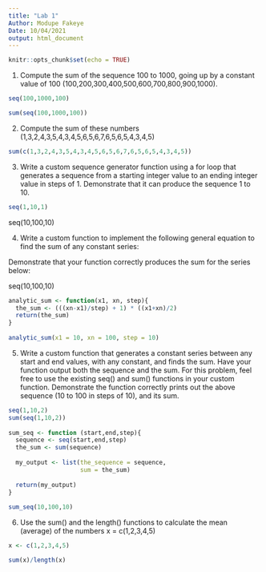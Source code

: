 ```yaml
---
title: "Lab 1"
Author: Modupe Fakeye
Date: 10/04/2021
output: html_document
---
```


```r
knitr::opts_chunk$set(echo = TRUE)
```

1. Compute the sum of the sequence 100 to 1000, going up by a constant value of 100 (100,200,300,400,500,600,700,800,900,1000).

```r
seq(100,1000,100)

sum(seq(100,1000,100))
```


2. Compute the sum of these numbers (1,3,2,4,3,5,4,3,4,5,6,5,6,7,6,5,6,5,4,3,4,5)

```r
sum(c(1,3,2,4,3,5,4,3,4,5,6,5,6,7,6,5,6,5,4,3,4,5))
```


3. Write a custom sequence generator function using a for loop that generates a sequence from a starting integer value to an ending integer value in steps of 1. Demonstrate that it can produce the sequence 1 to 10.

```r
seq(1,10,1)
```

seq(10,100,10)



4. Write a custom function to implement the following general equation to find the sum of any constant series:

Demonstrate that your function correctly produces the sum for the series below:

seq(10,100,10)

```r
analytic_sum <- function(x1, xn, step){
  the_sum <- (((xn-x1)/step) + 1) * ((x1+xn)/2)
  return(the_sum)
}
  
analytic_sum(x1 = 10, xn = 100, step = 10)

```



5. Write a custom function that generates a constant series between any start and end values, with any constant, and finds the sum. Have your function output both the sequence and the sum. For this problem, feel free to use the existing seq() and sum() functions in your custom function. Demonstrate the function correctly prints out the above sequence (10 to 100 in steps of 10), and its sum.

```r
seq(1,10,2)
sum(seq(1,10,2))
 
sum_seq <- function (start,end,step){
  sequence <- seq(start,end,step)
  the_sum <- sum(sequence)
  
  my_output <- list(the_sequence = sequence,
                    sum = the_sum)
  
  return(my_output)
}
        
sum_seq(10,100,10)
```



6. Use the sum() and the length() functions to calculate the mean (average) of the numbers x = c(1,2,3,4,5)


```r
x <- c(1,2,3,4,5)

sum(x)/length(x)
```







